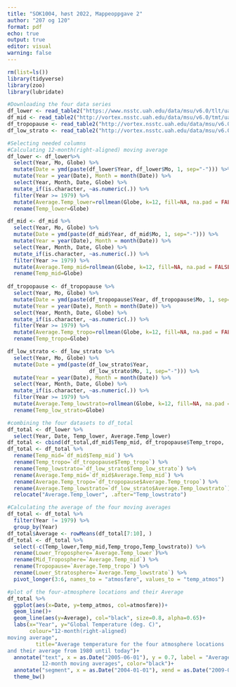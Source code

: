 ---
title: "SOK1004, høst 2022, Mappeoppgave 2"
author: "207 og 120"
format: pdf
echo: true
output: true
editor: visual
warning: false 
---

```{r, message=FALSE, warning=FALSE}
rm(list=ls()) 
library(tidyverse)
library(zoo)
library(lubridate)
```

```{r, message = FALSE, warning=FALSE}
#Downloading the four data series
df_lower <- read_table2("https://www.nsstc.uah.edu/data/msu/v6.0/tlt/uahncdc_lt_6.0.txt")
df_mid <- read_table2("http://vortex.nsstc.uah.edu/data/msu/v6.0/tmt/uahncdc_mt_6.0.txt")
df_tropopause <- read_table2("http://vortex.nsstc.uah.edu/data/msu/v6.0/ttp/uahncdc_tp_6.0.txt")
df_low_strato <- read_table2("http://vortex.nsstc.uah.edu/data/msu/v6.0/tls/uahncdc_ls_6.0.txt")
```

```{r, message = FALSE, warning = FALSE}
#Selecting needed columns
#Calculating 12-month(right-aligned) moving average
df_lower <- df_lower%>% 
  select(Year, Mo, Globe) %>% 
  mutate(Date = ymd(paste(df_lower$Year, df_lower$Mo, 1, sep="-"))) %>% 
  mutate(Year = year(Date), Month = month(Date)) %>%
  select(Year, Month, Date, Globe) %>%  
  mutate_if(is.character, ~as.numeric(.)) %>% 
  filter(Year >= 1979) %>% 
  mutate(Average.Temp_lower=rollmean(Globe, k=12, fill=NA, na.pad = FALSE, align="right")) %>%  
  rename(Temp_lower=Globe)

df_mid <- df_mid %>%
  select(Year, Mo, Globe) %>% 
  mutate(Date = ymd(paste(df_mid$Year, df_mid$Mo, 1, sep="-"))) %>% 
  mutate(Year = year(Date), Month = month(Date)) %>%
  select(Year, Month, Date, Globe) %>%  
  mutate_if(is.character, ~as.numeric(.)) %>% 
  filter(Year >= 1979) %>% 
  mutate(Average.Temp_mid=rollmean(Globe, k=12, fill=NA, na.pad = FALSE, align="right")) %>% 
  rename(Temp_mid=Globe)
  
df_tropopause <- df_tropopause %>%
  select(Year, Mo, Globe) %>%
  mutate(Date = ymd(paste(df_tropopause$Year, df_tropopause$Mo, 1, sep="-"))) %>% 
  mutate(Year = year(Date), Month = month(Date)) %>%
  select(Year, Month, Date, Globe) %>%  
  mutate_if(is.character, ~as.numeric(.)) %>% 
  filter(Year >= 1979) %>% 
  mutate(Average.Temp_tropo=rollmean(Globe, k=12, fill=NA, na.pad = FALSE, align="right")) %>% 
  rename(Temp_tropo=Globe)

df_low_strato <- df_low_strato %>%
  select(Year, Mo, Globe) %>%
  mutate(Date = ymd(paste(df_low_strato$Year, 
                          df_low_strato$Mo, 1, sep="-"))) %>% 
  mutate(Year = year(Date), Month = month(Date)) %>%
  select(Year, Month, Date, Globe) %>%  
  mutate_if(is.character, ~as.numeric(.)) %>% 
  filter(Year >= 1979) %>% 
  mutate(Average.Temp_lowstrato=rollmean(Globe, k=12, fill=NA, na.pad = FALSE, align="right")) %>% 
  rename(Temp_low_strato=Globe)
```

```{r}
#combining the four datasets to df_total
df_total <- df_lower %>% 
  select(Year, Date, Temp_lower, Average.Temp_lower)
df_total <- cbind(df_total,df_mid$Temp_mid, df_tropopause$Temp_tropo,  df_low_strato$Temp_low_strato, df_mid$Average.Temp_mid,df_tropopause$Average.Temp_tropo,df_low_strato$Average.Temp_lowstrato)
df_total <- df_total %>% 
  rename(Temp_mid=`df_mid$Temp_mid`) %>%
  rename(Temp_tropo=`df_tropopause$Temp_tropo`) %>%
  rename(Temp_lowstrato=`df_low_strato$Temp_low_strato`) %>%
  rename(Average.Temp_mid=`df_mid$Average.Temp_mid`) %>% 
  rename(Average.Temp_tropo=`df_tropopause$Average.Temp_tropo`) %>%
  rename(Average.Temp_lowstrato=`df_low_strato$Average.Temp_lowstrato`) %>% 
  relocate("Average.Temp_lower", .after="Temp_lowstrato")
```

```{r}
#Calculating the average of the four moving averages
df_total <- df_total %>% 
  filter(Year != 1979) %>% 
  group_by(Year)
df_total$Average <- rowMeans(df_total[7:10], )
df_total <- df_total %>% 
  select(-c(Temp_lower,Temp_mid,Temp_tropo,Temp_lowstrato)) %>% 
  rename(Lower_Troposphere=`Average.Temp_lower`)%>%
  rename(Mid_Troposphere=`Average.Temp_mid`) %>% 
  rename(Tropopause=`Average.Temp_tropo`) %>% 
  rename(Lower_Stratosphere=`Average.Temp_lowstrato`) %>% 
  pivot_longer(3:6, names_to = "atmosfære", values_to = "temp_atmos")
```

```{r}
#plot of the four-atmosphere locations and their Average 
df_total %>% 
  ggplot(aes(x=Date, y=temp_atmos, col=atmosfære))+
  geom_line()+
  geom_line(aes(y=Average), col="black", size=0.8, alpha=0.65)+
  labs(x="Year", y="Global Temperature (deg. C)",
       colour="12-month(right-aligned) 
moving average",
         title="Average temperature for the four atmosphere locations 
and their average from 1980 until today")+
  annotate("text", x = as.Date("2005-06-01"), y = 0.7, label = "Average of the four
           12-month moving averages", color="black")+
  annotate("segment", x = as.Date("2004-01-01"), xend = as.Date("2009-08-01"), y = 0.5, yend = 0.08, arrow = arrow(length = unit(0.4,"cm")))+
  theme_bw()
```
